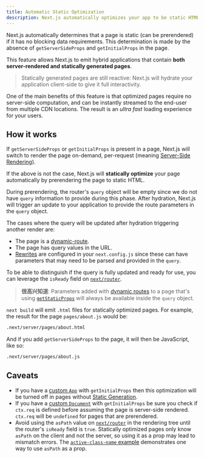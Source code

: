 ```yaml
---
title: Automatic Static Optimization
description: Next.js automatically optimizes your app to be static HTML whenever possible. Learn how it works here.
---
```


Next.js automatically determines that a page is static (can be prerendered) if it has no blocking data requirements. This determination is made by the absence of `getServerSideProps` and `getInitialProps` in the page.

This feature allows Next.js to emit hybrid applications that contain **both server-rendered and statically generated pages**.

> Statically generated pages are still reactive: Next.js will hydrate your application client-side to give it full interactivity.

One of the main benefits of this feature is that optimized pages require no server-side computation, and can be instantly streamed to the end-user from multiple CDN locations. The result is an _ultra fast_ loading experience for your users.

## How it works

If `getServerSideProps` or `getInitialProps` is present in a page, Next.js will switch to render the page on-demand, per-request (meaning [Server-Side Rendering](/docs/pages/building-your-application/rendering/server-side-rendering)).

If the above is not the case, Next.js will **statically optimize** your page automatically by prerendering the page to static HTML.

During prerendering, the router's `query` object will be empty since we do not have `query` information to provide during this phase. After hydration, Next.js will trigger an update to your application to provide the route parameters in the `query` object.

The cases where the query will be updated after hydration triggering another render are:

- The page is a [dynamic-route](/docs/pages/building-your-application/routing/dynamic-routes).
- The page has query values in the URL.
- [Rewrites](/docs/pages/api-reference/next-config-js/rewrites) are configured in your `next.config.js` since these can have parameters that may need to be parsed and provided in the `query`.

To be able to distinguish if the query is fully updated and ready for use, you can leverage the `isReady` field on [`next/router`](/docs/pages/api-reference/functions/use-router#router-object).

> **很高兴知道**: Parameters added with [dynamic routes](/docs/pages/building-your-application/routing/dynamic-routes) to a page that's using [`getStaticProps`](/docs/pages/building-your-application/data-fetching/get-static-props) will always be available inside the `query` object.

`next build` will emit `.html` files for statically optimized pages. For example, the result for the page `pages/about.js` would be:

```bash filename="Terminal"
.next/server/pages/about.html
```

And if you add `getServerSideProps` to the page, it will then be JavaScript, like so:

```bash filename="Terminal"
.next/server/pages/about.js
```

## Caveats

- If you have a [custom `App`](/docs/pages/building-your-application/routing/custom-app) with `getInitialProps` then this optimization will be turned off in pages without [Static Generation](/docs/pages/building-your-application/data-fetching/get-static-props).
- If you have a [custom `Document`](/docs/pages/building-your-application/routing/custom-document) with `getInitialProps` be sure you check if `ctx.req` is defined before assuming the page is server-side rendered. `ctx.req` will be `undefined` for pages that are prerendered.
- Avoid using the `asPath` value on [`next/router`](/docs/pages/api-reference/functions/use-router#router-object) in the rendering tree until the router's `isReady` field is `true`. Statically optimized pages only know `asPath` on the client and not the server, so using it as a prop may lead to mismatch errors. The [`active-class-name` example](https://github.com/vercel/next.js/tree/canary/examples/active-class-name) demonstrates one way to use `asPath` as a prop.

